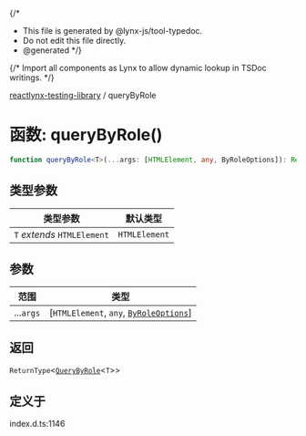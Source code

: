 {/*
* This file is generated by @lynx-js/tool-typedoc.
* Do not edit this file directly.
* @generated
*/}

{/* Import all components as Lynx to allow dynamic lookup in TSDoc writings. */}


[reactlynx-testing-library](/api/reactlynx-testing-library/index.mdx) / queryByRole

# 函数: queryByRole()

```ts
function queryByRole<T>(...args: [HTMLElement, any, ByRoleOptions]): ReturnType<QueryByRole<T>>
```

## 类型参数

| 类型参数 | 默认类型 |
| ------ | ------ |
| `T` *extends* `HTMLElement` | `HTMLElement` |

## 参数

| 范围 | 类型 |
| ------ | ------ |
| ...`args` | [`HTMLElement`, `any`, [`ByRoleOptions`](/api/reactlynx-testing-library/Interface.ByRoleOptions.mdx)] |

## 返回

`ReturnType`\<[`QueryByRole`](/api/reactlynx-testing-library/queries.TypeAlias.QueryByRole.mdx)\<`T`\>\>

## 定义于

index.d.ts:1146
